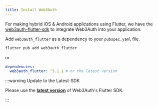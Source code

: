 ```yaml
---
title: Install Web3Auth
---
```


For making hybrid iOS & Android applications using Flutter, we have the [web3auth-flutter-sdk](https://github.com/Web3Auth/web3auth-flutter-sdk) to
integrate Web3Auth into your application.

Add `web3auth_flutter` as a dependency to your `pubspec.yaml` file.

```sh
flutter pub add web3auth_flutter
```

or

```yaml
dependencies:
  web3auth_flutter: ^3.1.1 # or the latest version
```

:::warning Update to the Latest-SDK

Please use the **[latest version](https://github.com/Web3Auth/web3auth-flutter-sdk/releases)** of Web3Auth's Flutter SDK.

:::
